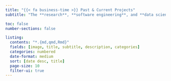 ```yaml
---
title: "{{< fa business-time >}} Past & Current Projects"
subtitle: "The **research**, **software engineering**, and **data science** projects I am or was involved in"

toc: false
number-sections: false

listing:
  contents: "*.{md,qmd,Rmd}"
  fields: [image, title, subtitle, description, categories]
  categories: numbered
  date-format: medium
  sort: [date desc, title]
  page-size: 10
  filter-ui: true
---
```

